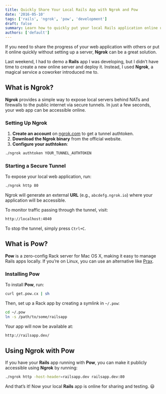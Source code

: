 ```yaml
---
title: Quickly Share Your Local Rails App with Ngrok and Pow
date: '2016-05-10'
tags: ['rails', 'ngrok', 'pow', 'development']
draft: false
summary: Learn how to quickly put your local Rails application online using Ngrok and Pow.
authors: ['default']
---
```


If you need to share the progress of your web application with others or put it online quickly without setting up a server, **Ngrok** can be a great solution.

Last weekend, I had to demo a **Rails** app I was developing, but I didn’t have time to create a new online server and deploy it. Instead, I used **Ngrok**, a magical service a coworker introduced me to.

## What is Ngrok?

**Ngrok** provides a simple way to expose local servers behind NATs and firewalls to the public internet via secure tunnels. In just a few seconds, your web app can be accessible online.

### Setting Up Ngrok

1. **Create an account** on [ngrok.com](https://ngrok.com) to get a tunnel authtoken.
2. **Download the Ngrok binary** from the official website.
3. **Configure your authtoken**:

```sh
./ngrok authtoken YOUR_TUNNEL_AUTHTOKEN
```

### Starting a Secure Tunnel

To expose your local web application, run:

```sh
./ngrok http 80
```

Ngrok will generate an external **URL** (e.g., `abcdefg.ngrok.io`) where your application will be accessible.

To monitor traffic passing through the tunnel, visit:

```sh
http://localhost:4040
```

To stop the tunnel, simply press `Ctrl+C`.

## What is Pow?

**Pow** is a zero-config Rack server for Mac OS X, making it easy to manage Rails apps locally. If you’re on Linux, you can use an alternative like [Prax](http://ysbaddaden.github.io/prax).

### Installing Pow

To install **Pow**, run:

```sh
curl get.pow.cx | sh
```

Then, set up a Rack app by creating a symlink in `~/.pow`:

```sh
cd ~/.pow
ln -s /path/to/some/railsapp
```

Your app will now be available at:

```sh
http://railsapp.dev/
```

## Using Ngrok with Pow

If you have your **Rails** app running with **Pow**, you can make it publicly accessible using **Ngrok** by running:

```sh
./ngrok http -host-header=railsapp.dev railsapp.dev:80
```

And that’s it! Now your local **Rails** app is online for sharing and testing. 😃
